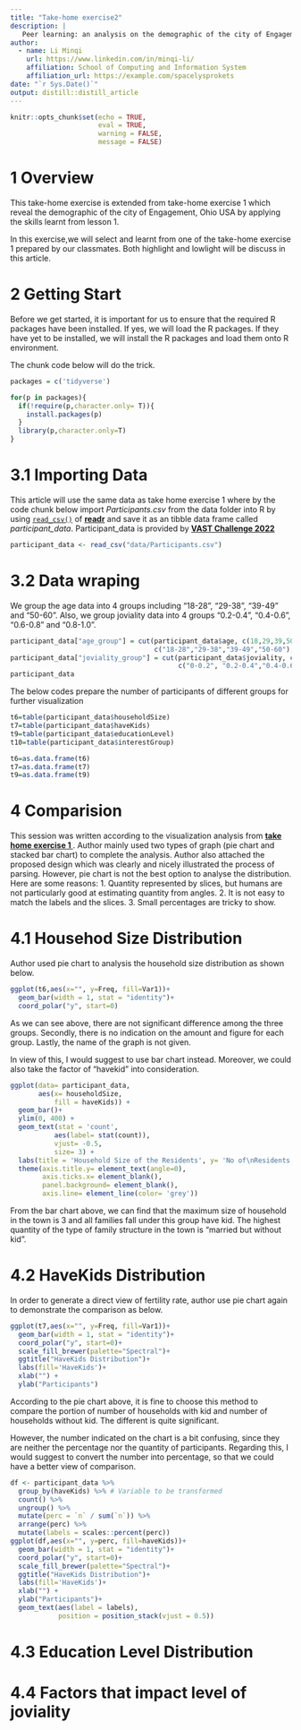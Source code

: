```yaml
---
title: "Take-home exercise2"
description: |
   Peer learning: an analysis on the demographic of the city of Engagement, Ohio USA (VAST Challenge 2022).
author:
  - name: Li Minqi 
    url: https://www.linkedin.com/in/minqi-li/
    affiliation: School of Computing and Information System
    affiliation_url: https://example.com/spacelysprokets
date: "`r Sys.Date()`"
output: distill::distill_article
---
```


```r
knitr::opts_chunk$set(echo = TRUE,
                      eval = TRUE,
                      warning = FALSE,
                      message = FALSE)
```

# 1 Overview
This take-home exercise is extended from take-home exercise 1 which reveal the demographic of the city of Engagement, Ohio USA by applying the skills learnt from lesson 1.

In this exercise,we will select and learnt from one of the take-home exercise 1 prepared by our classmates. Both highlight and lowlight will be discuss in this article. 

# 2 Getting Start
Before we get started, it is important for us to ensure that the required R packages have been installed. If yes, we will load the R packages. If they have yet to be installed, we will install the R packages and load them onto R environment.

The chunk code below will do the trick.

```r
packages = c('tidyverse')

for(p in packages){
  if(!require(p,character.only= T)){
    install.packages(p)
  }
  library(p,character.only=T)
}
```

# 3.1 Importing Data

This article will use the same data as take home exercise 1 where by the code chunk below import *Participants.csv* from the data folder into R by using [`read_csv()`](https://readr.tidyverse.org/reference/read_delim.html) of [**readr**](https://readr.tidyverse.org/) and save it as an tibble data frame called *participant_data*. Participant_data is provided by [**VAST Challenge 2022**](https://vast-challenge.github.io/2022/)

```r
participant_data <- read_csv("data/Participants.csv")
```

# 3.2 Data wraping

We group the age data into 4 groups including “18-28”, “29-38”, “39-49” and “50-60”. Also, we group joviality data into 4 groups “0.2-0.4”, “0.4-0.6”, “0.6-0.8” and “0.8-1.0”.

```r
participant_data["age_group"] = cut(participant_data$age, c(18,29,39,50,60),
                                    c("18-28","29-38","39-49","50-60"), include.lowest=TRUE)
participant_data["joviality_group"] = cut(participant_data$joviality, c(0,0.2,0.4,0.6,0.8,1), 
                                          c("0-0.2", "0.2-0.4","0.4-0.6","0.6-0.8","0.8-1.0"), include.lowest=TRUE)
participant_data
```

The below codes prepare the number of participants of different groups for further visualization

```r
t6=table(participant_data$householdSize)
t7=table(participant_data$haveKids)
t9=table(participant_data$educationLevel)
t10=table(participant_data$interestGroup)

t6=as.data.frame(t6)
t7=as.data.frame(t7)
t9=as.data.frame(t9)
```

# 4 Comparision
This session was written according to the visualization analysis from [**take home exercise 1 **](https://isss-608-junqiuni.netlify.app/takehome_ex/takehome_ex01.html). Author mainly used two types of graph (pie chart and stacked bar chart) to complete the analysis. Author also attached the proposed design which was clearly and nicely illustrated the process of parsing. However, pie chart is not the best option to analyse the distribution. Here are some reasons:
1. Quantity represented by slices, but humans are not particularly good at estimating quantity from angles.
2. It is not easy to match the labels and the slices.
3. Small percentages are tricky to show. 

# 4.1 Househod Size Distribution

Author used pie chart to analysis the household size distribution as shown below. 

```r
ggplot(t6,aes(x="", y=Freq, fill=Var1))+
  geom_bar(width = 1, stat = "identity")+
  coord_polar("y", start=0)
```
As we can see above, there are not significant difference among the three groups. Secondly, there is no indication on the amount and figure for each group. Lastly, the name of the graph is not given. 

In view of this, I would suggest to use bar chart instead. Moreover, we could also take the factor of "havekid" into consideration.

```r
ggplot(data= participant_data,
       aes(x= householdSize,
           fill = haveKids)) +
  geom_bar()+
  ylim(0, 400) +
  geom_text(stat = 'count',
           aes(label= stat(count)), 
           vjust= -0.5, 
           size= 3) +
  labs(title = 'Household Size of the Residents', y= 'No of\nResidents') +
  theme(axis.title.y= element_text(angle=0), 
        axis.ticks.x= element_blank(),
        panel.background= element_blank(), 
        axis.line= element_line(color= 'grey'))
```

From the bar chart above, we can find that the maximum size of household in the town is 3 and all families fall under this group have kid. The highest quantity of the type of family structure in the town is "married but without kid".

# 4.2 HaveKids Distribution

In order to generate a direct view of fertility rate, author use pie chart again to demonstrate the comparison as below. 

```r

ggplot(t7,aes(x="", y=Freq, fill=Var1))+
  geom_bar(width = 1, stat = "identity")+
  coord_polar("y", start=0)+
  scale_fill_brewer(palette="Spectral")+
  ggtitle("HaveKids Distribution")+
  labs(fill='HaveKids')+
  xlab("") + 
  ylab("Participants")
```

According to the pie chart above, it is fine to choose this method to compare the portion of number of households with kid and number of households without kid. The different is quite significant. 

However, the number indicated on the chart is a bit confusing, since they are neither the percentage nor the quantity of participants. Regarding this, I would suggest to convert the number into percentage, so that we could have a better view of comparison.

```r
df <- participant_data %>% 
  group_by(haveKids) %>% # Variable to be transformed
  count() %>% 
  ungroup() %>% 
  mutate(perc = `n` / sum(`n`)) %>% 
  arrange(perc) %>%
  mutate(labels = scales::percent(perc))
ggplot(df,aes(x="", y=perc, fill=haveKids))+
  geom_bar(width = 1, stat = "identity")+
  coord_polar("y", start=0)+
  scale_fill_brewer(palette="Spectral")+
  ggtitle("HaveKids Distribution")+
  labs(fill='HaveKids')+
  xlab("") + 
  ylab("Participants")+
  geom_text(aes(label = labels),
            position = position_stack(vjust = 0.5))
```

# 4.3 Education Level Distribution

# 4.4 Factors that impact level of joviality 







